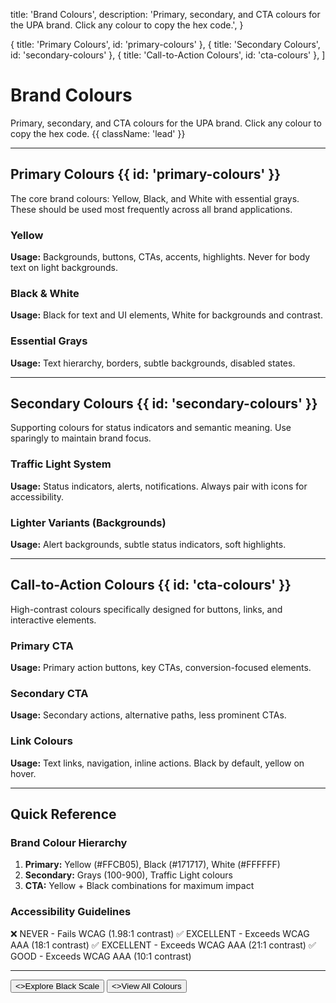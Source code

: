 
  title: 'Brand Colours',
  description:
    'Primary, secondary, and CTA colours for the UPA brand. Click any colour to copy the hex code.',
}

  { title: 'Primary Colours', id: 'primary-colours' },
  { title: 'Secondary Colours', id: 'secondary-colours' },
  { title: 'Call-to-Action Colours', id: 'cta-colours' },
]

# Brand Colours

Primary, secondary, and CTA colours for the UPA brand. Click any colour to copy the hex code. {{ className: 'lead' }}

---

## Primary Colours {{ id: 'primary-colours' }}

The core brand colours: Yellow, Black, and White with essential grays. These should be used most frequently across all brand applications.

### Yellow

<div className="not-prose mt-6">
  <ColorScale
    colors={[
      { name: 'Yellow 500', hex: '#FFCB05', description: 'Primary brand yellow' },
      { name: 'Yellow 400', hex: '#FBBF24', description: 'Lighter yellow' },
      { name: 'Yellow 600', hex: '#D97706', description: 'Hover state' },
    ]}
    columns={3}
  />
</div>

**Usage:** Backgrounds, buttons, CTAs, accents, highlights. Never for body text on light backgrounds.

### Black & White

<div className="not-prose mt-6">
  <ColorScale
    colors={[
      { name: 'Pure White', hex: '#FFFFFF', description: 'Backgrounds' },
      { name: 'Black 900', hex: '#171717', description: 'Primary brand black' },
      { name: 'Pure Black', hex: '#000000', description: 'Maximum contrast' },
    ]}
    columns={3}
  />
</div>

**Usage:** Black for text and UI elements, White for backgrounds and contrast.

### Essential Grays

<div className="not-prose mt-6">
  <ColorScale
    colors={[
      { name: 'Gray 100', hex: '#F5F5F5', description: 'Light backgrounds' },
      { name: 'Gray 200', hex: '#E5E5E5', description: 'Borders' },
      { name: 'Gray 500', hex: '#737373', description: 'Secondary text' },
      { name: 'Gray 600', hex: '#525252', description: 'Muted text' },
      { name: 'Gray 800', hex: '#262626', description: 'Body text' },
    ]}
    columns={5}
  />
</div>

**Usage:** Text hierarchy, borders, subtle backgrounds, disabled states.

---

## Secondary Colours {{ id: 'secondary-colours' }}

Supporting colours for status indicators and semantic meaning. Use sparingly to maintain brand focus.

### Traffic Light System

<div className="not-prose mt-6">
  <ColorScale
    colors={[
      { name: 'Success', hex: '#16A34A', description: 'Green - 4.5:1 contrast', contrastRatio: '4.5:1' },
      { name: 'Warning', hex: '#D97706', description: 'Amber - 4.5:1 contrast', contrastRatio: '4.5:1' },
      { name: 'Error', hex: '#DC2626', description: 'Red - 4.5:1 contrast', contrastRatio: '4.5:1' },
      { name: 'Info', hex: '#2563EB', description: 'Blue - 4.5:1 contrast', contrastRatio: '4.5:1' },
    ]}
    columns={4}
  />
</div>

**Usage:** Status indicators, alerts, notifications. Always pair with icons for accessibility.

### Lighter Variants (Backgrounds)

<div className="not-prose mt-6">
  <ColorScale
    colors={[
      { name: 'Success Light', hex: '#DCFCE7', description: 'Success backgrounds' },
      { name: 'Warning Light', hex: '#FEF3C7', description: 'Warning backgrounds' },
      { name: 'Error Light', hex: '#FEE2E2', description: 'Error backgrounds' },
      { name: 'Info Light', hex: '#DBEAFE', description: 'Info backgrounds' },
    ]}
    columns={4}
  />
</div>

**Usage:** Alert backgrounds, subtle status indicators, soft highlights.

---

## Call-to-Action Colours {{ id: 'cta-colours' }}

High-contrast colours specifically designed for buttons, links, and interactive elements.

### Primary CTA

<div className="not-prose mt-6">
  <ColorScale
    colors={[
      { name: 'CTA Yellow', hex: '#FFCB05', description: 'Primary CTA background' },
      { name: 'CTA Hover', hex: '#D97706', description: 'CTA hover state' },
      { name: 'CTA Text', hex: '#171717', description: 'Text on yellow CTA' },
    ]}
    columns={3}
  />
</div>

**Usage:** Primary action buttons, key CTAs, conversion-focused elements.

### Secondary CTA

<div className="not-prose mt-6">
  <ColorScale
    colors={[
      { name: 'Secondary CTA', hex: '#171717', description: 'Secondary button background' },
      { name: 'Secondary Hover', hex: '#404040', description: 'Secondary hover state' },
      { name: 'Secondary Text', hex: '#FFFFFF', description: 'Text on dark CTA' },
    ]}
    columns={3}
  />
</div>

**Usage:** Secondary actions, alternative paths, less prominent CTAs.

### Link Colours

<div className="not-prose mt-6">
  <ColorScale
    colors={[
      { name: 'Link Default', hex: '#171717', description: 'Default link color' },
      { name: 'Link Hover', hex: '#FFCB05', description: 'Link hover/active' },
      { name: 'Link Visited', hex: '#525252', description: 'Visited links (optional)' },
    ]}
    columns={3}
  />
</div>

**Usage:** Text links, navigation, inline actions. Black by default, yellow on hover.

---

## Quick Reference

### Brand Colour Hierarchy

1. **Primary:** Yellow (#FFCB05), Black (#171717), White (#FFFFFF)
2. **Secondary:** Grays (100-900), Traffic Light colours
3. **CTA:** Yellow + Black combinations for maximum impact

### Accessibility Guidelines

<Properties>
  <Property name="Yellow on White">
    ❌ NEVER - Fails WCAG (1.98:1 contrast)
  </Property>
  <Property name="Yellow on Black">
    ✅ EXCELLENT - Exceeds WCAG AAA (18:1 contrast)
  </Property>
  <Property name="Black on White">
    ✅ EXCELLENT - Exceeds WCAG AAA (21:1 contrast)
  </Property>
  <Property name="Black on Yellow">
    ✅ GOOD - Exceeds WCAG AAA (10:1 contrast)
  </Property>
</Properties>

---

<div className="not-prose mt-12 flex gap-3">
  <Button href="/black-scale" arrow="right">
    <>Explore Black Scale</>
  </Button>
  <Button href="/colours" variant="outline">
    <>View All Colours</>
  </Button>
</div>
